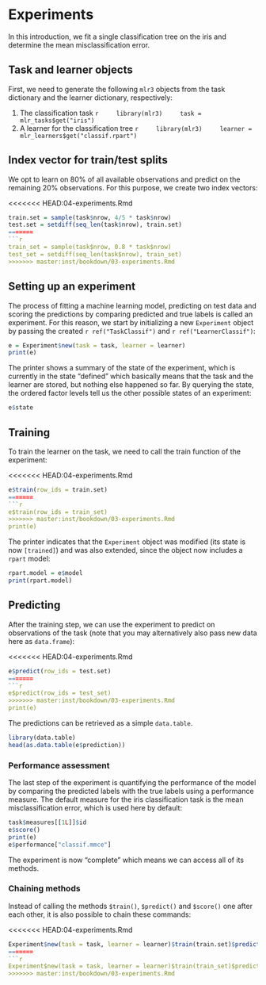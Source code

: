 # Experiments {#experiments}

In this introduction, we fit a single classification tree on the iris and determine the mean misclassification error.

## Task and learner objects

First, we need to generate the following `mlr3` objects from the task dictionary and the learner dictionary, respectively:

1. The classification task
    ```r
    library(mlr3)
    task = mlr_tasks$get("iris")
    ```
2. A learner for the classification tree
    ```r
    library(mlr3)
    learner = mlr_learners$get("classif.rpart")
    ```

## Index vector for train/test splits

We opt to learn on 80% of all available observations and predict on the remaining 20% observations.
For this purpose, we create two index vectors:

<<<<<<< HEAD:04-experiments.Rmd
```r
train.set = sample(task$nrow, 4/5 * task$nrow)
test.set = setdiff(seq_len(task$nrow), train.set)
=======
```r
train_set = sample(task$nrow, 0.8 * task$nrow)
test_set = setdiff(seq_len(task$nrow), train_set)
>>>>>>> master:inst/bookdown/03-experiments.Rmd
```

## Setting up an experiment

The process of fitting a machine learning model, predicting on test data and scoring the predictions by comparing predicted and true labels is called an experiment.
For this reason, we start by initializing a new `Experiment` object by passing the created `r ref("TaskClassif")` and `r ref("LearnerClassif")`:

```r
e = Experiment$new(task = task, learner = learner)
print(e)
```

The printer shows a summary of the state of the experiment, which is currently in the state "defined" which basically means that the task and the learner are stored, but nothing else happened so far.
By querying the state, the ordered factor levels tell us the other possible states of an experiment:
```r
e$state
```


## Training

To train the learner on the task, we need to call the train function of the experiment:

<<<<<<< HEAD:04-experiments.Rmd
```r
e$train(row_ids = train.set)
=======
```r
e$train(row_ids = train_set)
>>>>>>> master:inst/bookdown/03-experiments.Rmd
print(e)
```

The printer indicates that the `Experiment` object was modified (its state is now `[trained]`) and was also extended, since the object now includes a `rpart` model:

```r
rpart.model = e$model
print(rpart.model)
```

## Predicting

After the training step, we can use the experiment to predict on observations of the task (note that you may alternatively also pass new data here as `data.frame`):

<<<<<<< HEAD:04-experiments.Rmd
```r
e$predict(row_ids = test.set)
=======
```r
e$predict(row_ids = test_set)
>>>>>>> master:inst/bookdown/03-experiments.Rmd
print(e)
```

The predictions can be retrieved as a simple `data.table`.

```r
library(data.table)
head(as.data.table(e$prediction))
```


### Performance assessment

The last step of the experiment is quantifying the performance of the model by comparing the predicted labels with the true labels using a performance measure.
The default measure for the iris classification task is the mean misclassification error, which is used here by default:

```r
task$measures[[1L]]$id
e$score()
print(e)
e$performance["classif.mmce"]
```

The experiment is now "complete" which means we can access all of its methods.

### Chaining methods

Instead of calling the methods `$train()`, `$predict()` and `$score()` one after each other, it is also possible to chain these commands:

<<<<<<< HEAD:04-experiments.Rmd
```r
Experiment$new(task = task, learner = learner)$train(train.set)$predict(test.set)$score()
=======
```r
Experiment$new(task = task, learner = learner)$train(train_set)$predict(test_set)$score()
>>>>>>> master:inst/bookdown/03-experiments.Rmd
```
